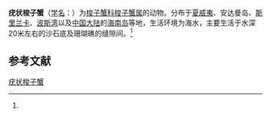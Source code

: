 {{Speciesbox
| name = 疣状梭子蟹
| status = 
| status_system = 
| image = 
| genus = Portunus
| species = tuberculosus
| authority = (A. Milne-Edwards, 1861)<ref name='id11648'>{{cite web| url =http://www.bioinfo.cn/db05/BjdwSpecies.php?action=view&id=11648| title =疣状梭子蟹| work =《中国动物物种编目数据库》| publisher =中国科学院微生物研究所| author =中国科学院动物研究所| accessdate =2009-04-28| deadurl =yes| archiveurl =https://web.archive.org/web/20160305080226/http://www.bioinfo.cn/db05/BjdwSpecies.php?action=view&id=11648| archivedate =2016-03-05}}</ref>
}}

'''疣状梭子蟹'''（[[学名|学名]]：{{lang|la|''Portunus tuberculosus''}}）为[[梭子蟹科|梭子蟹科]][[梭子蟹属|梭子蟹属]]的动物。分布于[[夏威夷|夏威夷]]、安达曼岛、[[斯里兰卡|斯里兰卡]]、[[波斯湾|波斯湾]]以及[[中国大陆|中国大陆]]的[[海南岛|海南岛]]等地，生活环境为海水，主要生活于水深20米左右的沙石底及珊瑚礁的缝隙间。<ref name='id11648'/>

== 参考文献 ==
{{reflist}}

{{Wikispecies|Portunus tuberculosus}}
{{Taxonbar|from=Q4467195}}

[[Category:梭子蟹属|疣状梭子蟹]]


{{螃蟹小作品}}